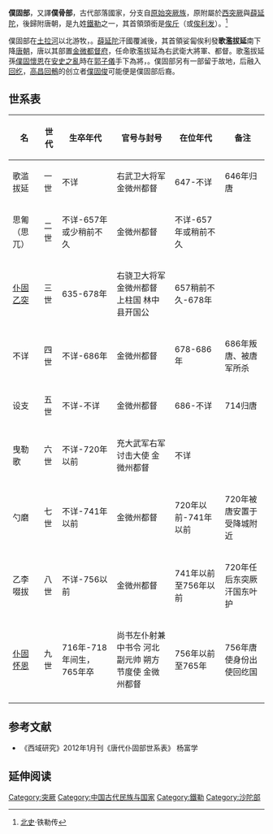 
{{Disputed|time=2012-11-12T06:59:09+00:00}}

'''僕固部'''，又譯'''僕骨部'''，古代部落國家，分支自[[原始突厥族|原始突厥族]]，原附屬於[[西突厥|西突厥]]與[[薛延陀|薛延陀]]，後歸附唐朝，是九姓[[鐵勒|鐵勒]]之一，其首領頭銜是[[俟斤|俟斤]]（或[[俟利发|俟利发]]）。<ref>[[北史|北史]]·铁勒传</ref>

僕固部在[[土拉河|土拉河]]以北游牧，{{Citation needed|time=2007-09-14T05:52:55Z|是九姓回紇的組成部分}}。[[薛延陀|薛延陀]]汗國覆滅後，其首領娑匐俟利發'''歌濫拔延'''南下降[[唐朝|唐朝]]，唐以其部置[[金微都督府|金微都督府]]，任命歌濫拔延為右武衛大將軍、都督。歌濫拔延孫[[僕固懷恩|僕固懷恩]]在[[安史之亂|安史之亂]]時在[[郭子儀|郭子儀]]手下為將，{{Citation needed|time=2007-09-14T05:52:55Z|統回紇軍}}。僕固部另有一部留于故地，后融入[[回纥|回纥]]，[[高昌回鶻|高昌回鶻]]的创立者[[僕固俊|僕固俊]]可能便是僕固部后裔。

== 世系表 ==
{| class="wikitable"
|-
! 名 !! 世代!! 生卒年代 !! 官号与封号!! 在位年代 !! 备注
|-
| 歌滥拔延 ||  一世||不详  ||右武卫大将军 金微州都督  || 647-不详 || 646年归唐
|-
| 思匍（思兀）|| 二世 || 不详-657年或少稍前不久 ||金微州都督  || 不详-657年或稍前不久 || 
|-
| [[仆固乙突|仆固乙突]] || 三世 || 635-678年 || 右骁卫大将军 金微州都督 上柱国 林中县开国公  ||657稍前不久-678年 || 
|-
| 不详|| 四世 || 不详-686年 || 金微州都督 || 678-686 年|| 686年叛唐、被唐军所杀
|-
| 设支 || 五世 || 不详-不详 || 金微州都督 || 686-不详 || 714归唐
|-
| 曳勒歌 || 六世 || 不详-720年以前||充大武军右军讨击大使 金微州都督|| 不详 || 
|-
| 勺磨 || 七世 || 不详-741年以前|| 金微州都督 || 720年以前-741年以前 || 720年被唐安置于受降城附近
|-
|  乙李啜拔|| 八世 || 不详-756以前 || 金微州都督 || 741年以前至756年以前 || 720年任后东突厥汗国东叶护
|-
| [[仆固怀恩|仆固怀恩]]||九世||716年-718年间生，765年卒 || 尚书左仆射兼中书令 河北副元帅  朔方节度使 金微州都督 || 756年以前至765年 || 756年唐使身份出使回纥国
|-
|}

== 参考文献 ==
*《西域研究》2012年1月刊《唐代仆固部世系表》 杨富学
{{Reflist}}

== 延伸阅读 ==
{{Wikisource further reading}}

[[Category:突厥|Category:突厥]]
[[Category:中国古代民族与国家|Category:中国古代民族与国家]]
[[Category:鐵勒|Category:鐵勒]]
[[Category:沙陀部|Category:沙陀部]]